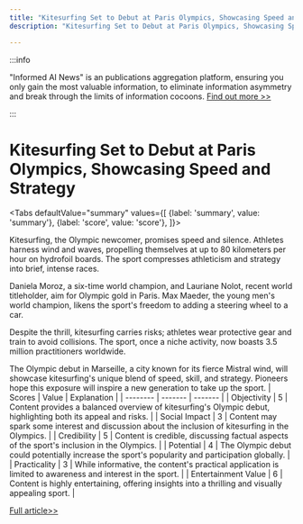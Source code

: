 ```yaml
---
title: "Kitesurfing Set to Debut at Paris Olympics, Showcasing Speed and Strategy"
description: "Kitesurfing Set to Debut at Paris Olympics, Showcasing Speed and Strategy"

---
```



:::info

"Informed AI News" is an publications aggregation platform, ensuring you only gain the most valuable information, to eliminate information asymmetry and break through the limits of information cocoons.  [Find out more >>](/)

:::

# Kitesurfing Set to Debut at Paris Olympics, Showcasing Speed and Strategy


<Tabs
	defaultValue="summary"
	values={[
	{label: 'summary', value: 'summary'},
	{label: 'score', value: 'score'},
]}>
<TabItem value="summary">


Kitesurfing, the Olympic newcomer, promises speed and silence. Athletes harness wind and waves, propelling themselves at up to 80 kilometers per hour on hydrofoil boards. The sport compresses athleticism and strategy into brief, intense races.

Daniela Moroz, a six-time world champion, and Lauriane Nolot, recent world titleholder, aim for Olympic gold in Paris. Max Maeder, the young men's world champion, likens the sport's freedom to adding a steering wheel to a car.

Despite the thrill, kitesurfing carries risks; athletes wear protective gear and train to avoid collisions. The sport, once a niche activity, now boasts 3.5 million practitioners worldwide.

The Olympic debut in Marseille, a city known for its fierce Mistral wind, will showcase kitesurfing's unique blend of speed, skill, and strategy. Pioneers hope this exposure will inspire a new generation to take up the sport.
</TabItem>
<TabItem value="score">
	| Scores     | Value   | Explanation |
	| -------- | ------- | ------- |
	| Objectivity  | 5    | Content provides a balanced overview of kitesurfing's Olympic debut, highlighting both its appeal and risks.    |
	| Social Impact | 3     | Content may spark some interest and discussion about the inclusion of kitesurfing in the Olympics.    |
	| Credibility    | 5    | Content is credible, discussing factual aspects of the sport's inclusion in the Olympics.    |
	| Potential    | 4    | The Olympic debut could potentially increase the sport's popularity and participation globally.    |
	| Practicality    | 3    | While informative, the content's practical application is limited to awareness and interest in the sport.    |
	| Entertainment Value    | 6    | Content is highly entertaining, offering insights into a thrilling and visually appealing sport.    |
</TabItem>
</Tabs>

[Full article>>](https://apnews.com/article/olympics-sailing-paris-marseille-speed-kitesurfing-57f52932f2d2c303247b992933da6536)
